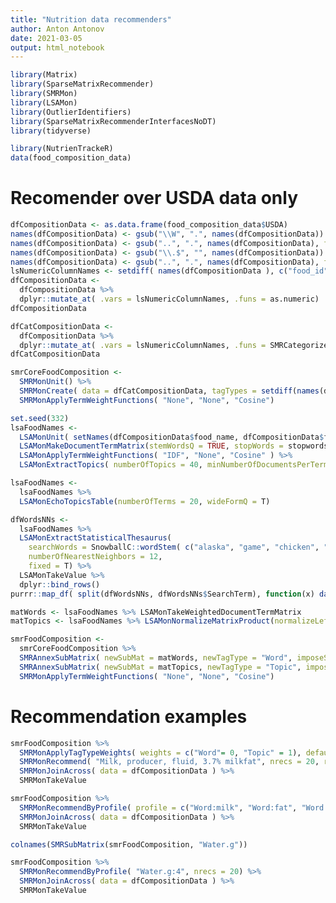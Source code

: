 ```yaml
---
title: "Nutrition data recommenders"
author: Anton Antonov
date: 2021-03-05
output: html_notebook
---
```


```r
library(Matrix)
library(SparseMatrixRecommender)
library(SMRMon)
library(LSAMon)
library(OutlierIdentifiers)
library(SparseMatrixRecommenderInterfacesNoDT)
library(tidyverse)

library(NutrienTrackeR)
data(food_composition_data)
```

# Recomender over USDA data only

```r
dfCompositionData <- as.data.frame(food_composition_data$USDA)
names(dfCompositionData) <- gsub("\\W", ".", names(dfCompositionData))
names(dfCompositionData) <- gsub("..", ".", names(dfCompositionData), fixed = T)
names(dfCompositionData) <- gsub("\\.$", "", names(dfCompositionData))
names(dfCompositionData) <- gsub("..", ".", names(dfCompositionData), fixed = T)
lsNumericColumnNames <- setdiff( names(dfCompositionData ), c("food_id", "food_name", "food_group", "food_db"))
dfCompositionData <- 
  dfCompositionData %>% 
  dplyr::mutate_at( .vars = lsNumericColumnNames, .funs = as.numeric)
dfCompositionData
```

```r
dfCatCompositionData <- 
  dfCompositionData %>% 
  dplyr::mutate_at( .vars = lsNumericColumnNames, .funs = SMRCategorizeToIntervals)
dfCatCompositionData
```

```r
smrCoreFoodComposition <- 
  SMRMonUnit() %>% 
  SMRMonCreate( data = dfCatCompositionData, tagTypes = setdiff(names(dfCompositionData), "food_name"), itemColumnName = "food_name", addTagTypesToColumnNamesQ = T) %>% 
  SMRMonApplyTermWeightFunctions( "None", "None", "Cosine")
```

```r
set.seed(332)
lsaFoodNames <- 
  LSAMonUnit( setNames(dfCompositionData$food_name, dfCompositionData$food_name) ) %>% 
  LSAMonMakeDocumentTermMatrix(stemWordsQ = TRUE, stopWords = stopwords::stopwords() ) %>% 
  LSAMonApplyTermWeightFunctions( "IDF", "None", "Cosine" ) %>% 
  LSAMonExtractTopics( numberOfTopics = 40, minNumberOfDocumentsPerTerm = 3, method = "NNMF", maxSteps = 15)
```

```r
lsaFoodNames <- 
  lsaFoodNames %>% 
  LSAMonEchoTopicsTable(numberOfTerms = 20, wideFormQ = T)
```
```r
dfWordsNNs <- 
  lsaFoodNames %>% 
  LSAMonExtractStatisticalThesaurus( 
    searchWords = SnowballC::wordStem( c("alaska", "game", "chicken", "salmon", "yogurt", "milk", "coffee", "cold")), 
    numberOfNearestNeighbors = 12, 
    fixed = T) %>% 
  LSAMonTakeValue %>% 
  dplyr::bind_rows()
purrr::map_df( split(dfWordsNNs, dfWordsNNs$SearchTerm), function(x) data.frame( SearchTerm = x$SearchTerm[[1]], Thesaurus = paste(x$Word.Word, collapse = ", ") ) )
```

```r
matWords <- lsaFoodNames %>% LSAMonTakeWeightedDocumentTermMatrix
matTopics <- lsaFoodNames %>% LSAMonNormalizeMatrixProduct(normalizeLeftQ = F) %>% LSAMonTakeW
```

```r
smrFoodComposition <- 
  smrCoreFoodComposition %>% 
  SMRAnnexSubMatrix( newSubMat = matWords, newTagType = "Word", imposeSameRowNamesQ = T, addTagTypesToColumnNamesQ = T) %>% 
  SMRAnnexSubMatrix( newSubMat = matTopics, newTagType = "Topic", imposeSameRowNamesQ = T, addTagTypesToColumnNamesQ = T) %>% 
  SMRMonApplyTermWeightFunctions( "None", "None", "Cosine")
```


# Recommendation examples

```r
smrFoodComposition %>% 
  SMRMonApplyTagTypeWeights( weights = c("Word"= 0, "Topic" = 1), default = 0) %>% 
  SMRMonRecommend( "Milk, producer, fluid, 3.7% milkfat", nrecs = 20, removeHistoryQ = F) %>% 
  SMRMonJoinAcross( data = dfCompositionData ) %>% 
  SMRMonTakeValue
```

```r
smrFoodComposition %>% 
  SMRMonRecommendByProfile( profile = c("Word:milk", "Word:fat", "Word:vitamin"), nrecs = 20) %>% 
  SMRMonJoinAcross( data = dfCompositionData ) %>% 
  SMRMonTakeValue
```


```r
colnames(SMRSubMatrix(smrFoodComposition, "Water.g"))
```

```r
smrFoodComposition %>% 
  SMRMonRecommendByProfile( "Water.g:4", nrecs = 20) %>% 
  SMRMonJoinAcross( data = dfCompositionData ) %>% 
  SMRMonTakeValue
```




